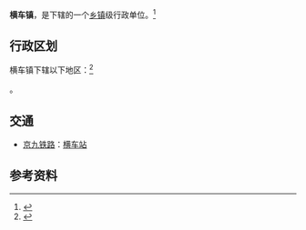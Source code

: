 {{中国乡级行政区|42/11/26/105/000}}

'''横车镇'''，是{{PRC admin/fullname|42/11/26/105/000|3}}下辖的一个[[乡镇|乡镇]]级行政单位。<ref>{{PRC admin/ref sgc|{{PRC admin/parent|42/11/26/105/000}}}}</ref>

== 行政区划 ==

横车镇下辖以下地区：<ref>{{PRC admin/ref sgc|42/11/26/105/000}}</ref>

{{PRC admin/children|42/11/26/105/000}}。

== 交通 ==
* {{rint|cn|rail}}[[京九铁路|京九铁路]]：[[横车站|横车站]]

== 参考资料 ==

{{reflist}}

{{PRC admin/navcat|42/11/26/105/000}}